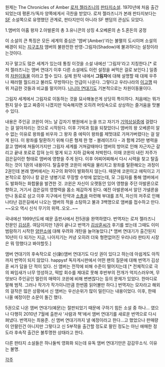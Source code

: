 원제는 The Chronicles of Amber
[[로저 젤라즈니]]의 [[판타지소설]]. 1970년에 처음 출간되었는데 평론가/독자 양쪽에게서 극찬을 받았다. 로저 젤라즈니가 본래 판타지보다는 [[SF]] 소설쪽으로 유명했던 관계로, 판타지만이 아니라 SF 팬덤의 관심도 모았다.

1.앰버의 아홉 왕자
2.아발론의 총
3.유니콘의 상징
4.오베론의 손
5.혼돈의 궁정

이 소설의 큰 특징은 모든 세계의 중심은 '앰버'(Amber)'라는 불멸의 도시이며 소설의 배경이 되는 [[지구]]조차 앰버의 불완전한 반영-그림자(Shadow)에 불과하다는 설정이라는것이다.

지구 말고도 많은 세계가 있는데 통칭 이것을 소설 내에선 '그림자'라고 지칭한다.[* 로저 젤라즈니는 앰버 연대기 이후 다른 소설에도 이런 설정을 써먹은 걸로 보인다.] 일종의 [[차원이동물]] 이라고 할수 있다. 실제 원작 내에서 '''그림자'''에 대해 설명할 때 대체 우주나 패러렐 월드라고 불러도 무방하다는 언급이 나온다. 그렇다고 우리나라의 [[이고깽]] 따위 저급한 것들과 비교를 말지어다. [[나니아 연대기]]도 기본적으로는 차원이동물이다.

그림자 세계에서 그림자로 이동하는 것을 묘사해놓은게 상당히 특이하다. 처음에는 뭐가 뭔지 알수 없고 짜증이 나겠지만 익숙해지면 오히려 머릿속으로 상상하는 즐거움을 맛볼수 있다.

내용은 주인공 코윈이 어느 날 갑자기 병원에서 눈을 뜨고 자기가 [[기억상실증]]에 걸렸다는 걸 알아차리는 것으로 시작된다. 이후 기억과 힘을 되찾았더니 앰버의 왕 오베론이 알 수 없는 이유로 왕좌를 비우자 그 왕자 중 에릭이 왕좌를 제멋대로 가져가버렸다는 걸 알게 된다. 이 왕좌를 탈환하기 위해 다른 형제 한 명 - 블레이즈다 - 과 함께 25만 병력을 끌고 앰버에 쳐들어가지만 그림자 세계를 거쳐갈때마다 앰버의 방어로 인해 자근자근 갈리고 끝내 포로로 잡혀 눈이 멀게 되고 지하 감옥에 처박힌다. 이때 코윈이 내린 저주가 검은길이란 형태로 앰버에 영향을 주게 된다. 이후 어찌어찌해서 다시 시력을 찾고 탈출하는 것이 1권의 내용이다. 탈출후엔 코윈이 에릭을 물리치고 왕좌를 탈환해오는 과정이 2권인데 본래 앰버에서는 지구의 화약이 발화하지 않는다. 때문에 코윈이고 에릭이고 기본적으로 창이나 칼 같은 냉병기로 무장할 수밖에 없었는데, 모 그림자를 통해 앰버에서도 발화하는 화합물을 발견한 것. 코윈은 자신이 오랫동안 있어 영향을 주던 아발론으로 향하고, 거기서 검은길의 영향력을 몸소 체감하게 된다. 예전 아발론에서 알던 가넬론을 만나 동료로 삼고 이후 지구에서 탄약과 [[소총]]을 마련해 부대를 조직, 자신의 저주로 인해 나타난 검은길에서 나오는 앰버의 적을 소탕하고 불과 3백명으로 앰버를 접수하고 만다. ~~오오 역시 신식 무기의 위력..오오..~~

국내에선 1999년도에 예문 출판사에서 전5권을 완역하였다. 번역자는 로저 젤라즈니 전문인 [[김상훈]]. 여담이지만 1권이 끝나고 번역가 [[김상훈]]씨가 후기를 썼는데 그때도 이미 범람하기 시작한 [[양판소]]에 대해 우려와 개탄을 늘어놓았다.[* 앰버 연대기가 출간된지 10년이 다 되가는 지금, 나아지기는 커녕 오히려 더욱 형편없어진 우리나라 판타지 시장은 뭐 망했다고 봐야할듯.]

앰버 연대기의 후속작으로 신(新)앰버 연대기도 다섯 권이 있다고 하는데 아쉽게도 아직까지 번역이 되지 않았다. happysf 독자게시판에서 어떤 팬의 질문에 대해 번역가 김상훈 씨가 답을 단 적이 있다. 신 앰버는 전작에 비해 수준이 떨어지는데 [* 전체적으로 극의 짜임새가 너무 엉성하고, 떡밥 회수를 제대로 못해 후반부의 전개가 억지스러우며, 무엇보다 주인공인 멀린의 매력이 코윈에 비해 변변찮다는 등의 문제가 있었다. 한마디로 말해 범작. 그러나 작가가 작가이니만큼 한번쯤 읽어볼만 하다.] 번역자는 모자라고 해외의 걸작은 많은 상황에서 신 앰버는 우선순위가 많이 밀린다는 내용이었다. 이후, 한때 나올 예정이란 소문이 돌긴 했다.

5권으로 나온 앰버 연대기(예문)는 절판되었기 때문에 구하기 힘든 소설 중 하나... 였으나 다행히 2010년 7월에 출판사 '사람과 책'에서 앰버 연대기를 새로운 번역으로 다시 펴냈다. 번역자는 최용준. 신 앰버 연대기까지 낼 예정이라고 한다...고 했었으나 판매량이 안팔린건 아니지만 그렇다고 신 5부작을 출간할 정도로 팔린 정도는 아닌 애매한 정도라 후속작 출간은 불투명한 상태라고 한다.

다른 판타지 소설들은 하나둘씩 영화화 되는데 유독 앰버 연대기만은 감감무소식. 이유는 불명.


[[각주]]
